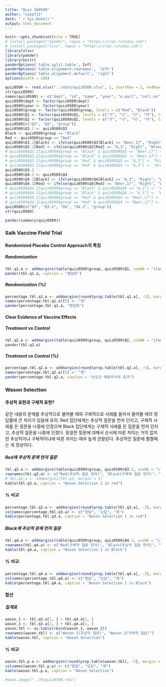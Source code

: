 ```yaml
---
title: "Quiz 160509"
author: "coop711"
date: "`r Sys.Date()`"
output: html_document
---
```


```r
knitr::opts_chunk$set(echo = TRUE)
# install.packages("pander", repos = "https://cran.rstudio.com")
# install.packages("xlsx", repos = "https://cran.rstudio.com")
library(xlsx)
library(pander)
library(knitr)
panderOptions('table.split.table', Inf)
panderOptions('table.alignment.rownames', 'left')
panderOptions('table.alignment.default', 'right')
options(width = 180)
```

```r
quiz0509 <- read.xlsx("../data/quiz0509.xlsx", 1, startRow = 2, endRow = 66, colIndex = c(3:7, 9:14), colClasses = c(rep("character", 11)), stringsAsFactors = FALSE)
str(quiz0509)
names(quiz0509) <- c("dept", "id", "name", "year", "e.mail", "cell.no", "Q1", "Q2", "Q3", "Q4", "group")
quiz0509$dept <- factor(quiz0509$dept)
quiz0509$year <- factor(quiz0509$year)
quiz0509$group <- factor(quiz0509$group, levels = c("Red", "Black"))
quiz0509$Q1 <- factor(quiz0509$Q1, levels = c("가", "나", "다", "라"), labels = c("랜덤화", "가짜약 대조군", "이중눈가림", "층화"))
quiz0509$Q2 <- factor(quiz0509$Q2, levels = c("가", "나", "다", "라"), labels = c("28 vs 46", "28 vs 71", "28 vs 25", "25 vs 54"))
quiz0509[c("Q3", "Q4", "group")]
quiz0509$Q3.2 <- quiz0509$Q3
Black <- quiz0509$group == "Black"
Red <- quiz0509$group == "Red"
quiz0509$Q3.2[Black] <- ifelse(quiz0509$Q3[Black] == "Beer,17", "Right", "Wrong")
quiz0509$Q3.2[Red] <- ifelse(quiz0509$Q3[Red] == "A,3", "Right", "Wrong")
# quiz0509$Q3.2[quiz0509$group == "Black" & quiz0509$Q3 == "Beer,17"] <- "Right"
# quiz0509$Q3.2[quiz0509$group == "Black" & quiz0509$Q3 != "Beer,17"] <- "Wrong"
# quiz0509$Q3.2[quiz0509$group == "Red" & quiz0509$Q3 == "A,3"] <- "Right"
# quiz0509$Q3.2[quiz0509$group == "Red" & quiz0509$Q3 != "A,3"] <- "Wrong"
quiz0509$Q3.2
quiz0509$Q4.2 <- quiz0509$Q4
quiz0509$Q4.2[Black] <- ifelse(quiz0509$Q4[Black] == "A,3", "Right", "Wrong")
quiz0509$Q4.2[Red] <- ifelse(quiz0509$Q4[Red] == "Beer,17", "Right", "Wrong")
# quiz0509$Q4.2[quiz0509$group == "Black" & quiz0509$Q4 == "A,3"] <- "Right"
# quiz0509$Q4.2[quiz0509$group == "Black" & quiz0509$Q4 != "A,3"] <- "Wrong"
# quiz0509$Q4.2[quiz0509$group == "Red" & quiz0509$Q4 == "Beer,17"] <- "Right"
# quiz0509$Q4.2[quiz0509$group == "Red" & quiz0509$Q4 != "Beer,17"] <- "Wrong"
quiz0509[c("Q3", "Q3.2", "Q4", "Q4.2", "group")]
str(quiz0509)
```

```r
pander(summary(quiz0509))
```

### Salk Vaccine Field Trial

#### Randomized Placebo Control Approach의 특징 

##### Randomization

```r
tbl.q1.a <- addmargins(table(quiz0509$group, quiz0509$Q1, useNA = "ifany"), margin = 1) 
pander(tbl.q1.a, caption = "랜덤화")
```

##### Randomization (%)

```r
percentage.tbl.q1.a <- addmargins(round(prop.table(tbl.q1.a[, -5], margin = 1)*100, digits = 1))[3, ]
names(percentage.tbl.q1.a)[5] <- "계"
pander(percentage.tbl.q1.a, "랜덤화")
```

#### Clear Evidence of Vaccine Effects

##### Treatment vs Control

```r
tbl.q2.a <- addmargins(table(quiz0509$group, quiz0509$Q2, useNA = "ifany"), margin = 1)
pander(tbl.q2.a)
```

##### Treatment vs Control (%)

```r
percentage.tbl.q2.a <- addmargins(round(prop.table(tbl.q2.a[, -5], margin = 1)*100, digits = 1))[3, ]
names(percentage.tbl.q2.a)[5] <- "계"
pander(percentage.tbl.q2.a, caption = "쏘오크 예방주사의 효과")
```

### Wason Selection

#### 추상적 표현과 구체적 표현?

같은 내용의 문제를 추상적으로 물어볼 때와 구체적으로 사례를 들어서 물어볼 때의 정답률에 큰 차이가 있음에 유의. Red 집단에게는 추상적 질문을 먼저 던지고, 구체적 사례를 든 질문을 나중에 던졌으며 Black 집단에게는 구체적 사례를 든 질문을 먼저 던지고, 추상적 질문을 나중에 던졌다. 동일한 질문에 대해서 순서에 따른 차이는 거의 없지만 추상적이냐 구체적이냐에 따른 차이는 매우 높게 관찰된다. 추상적인 질문에 쩔쩔매는 게 정상이다.

##### Red에 추상적 문제 먼저 질문 

```r
tbl.q3.a <- addmargins(table(quiz0509$group, quiz0509$Q3.2, useNA = "ifany"), margin = 1)
rownames(tbl.q3.a) <- c("Red(추상적 질문 먼저)", "Black(구체적 질문 먼저)", "계") 
# tbl.q3.a <- addmargins(tbl.q3, margin = 1)
kable(tbl.q3.a, caption = "Wason Selection 1 in red")
```

##### % 비교  

```r
percentage.tbl.q3.a <- addmargins(round(prop.table(tbl.q3.a[, -3], margin = 1)*100, digits = 1))[1:2, ]
colnames(percentage.tbl.q3.a) <- c("정답", "오답", "계")
kable(percentage.tbl.q3.a, caption = "Wason Selection 1 in red")
```

##### Black에 추상적 문제 먼저 질문 

```r
tbl.q4.a <- addmargins(table(quiz0509$group, quiz0509$Q4.2, useNA = "ifany"), margin = 1)
rownames(tbl.q4.a) <- c("Red(구체적 질문 먼저)", "Black(추상적 질문 먼저)", "계")
kable(tbl.q4.a, caption = "Wason Selection 1 in Black")
```

##### % 비교.  

```r
percentage.tbl.q4.a <- addmargins(round(prop.table(tbl.q4.a[, -3], margin = 1)*100, digits = 1))[1:2, ]
colnames(percentage.tbl.q4.a) <- c("정답", "오답", "계")
kable(percentage.tbl.q4.a, caption = "Wason Selection 1 in Black")
```

#### 합산

##### 집계표

```r
wason_1 <- tbl.q3.a[1, ] + tbl.q4.a[2, ]
wason_2 <- tbl.q3.a[2, ] + tbl.q4.a[1, ]
wason.tbl <- as.table(rbind(wason_1, wason_2))
rownames(wason.tbl) <- c("Wason 1(추상적 질문)", "Wason 2(구체적 질문)")
kable(wason.tbl, caption = "Wason Selection")
```

##### % 비교

```r
wason.tbl.p.a <- addmargins(round(prop.table(wason.tbl[, -3], margin = 1)*100, digits = 1))[1:2, ]
colnames(wason.tbl.p.a) <- c("정답", "오답", "계")
kable(wason.tbl.p.a, caption = "Wason Selection")
```



```r
#save.image("../R/quiz0509.rda")
```